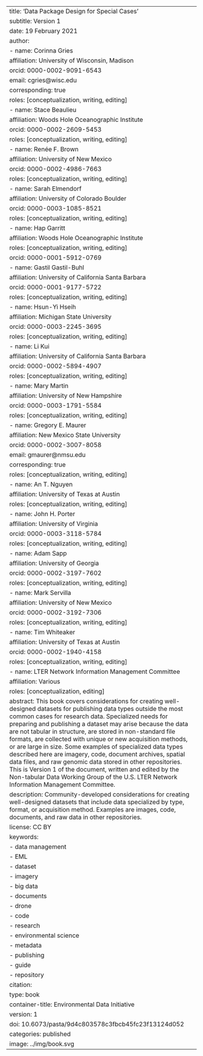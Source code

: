 ---
title:  'Data Package Design for Special Cases'
subtitle: Version 1
date: 19 February 2021
author:
  - name: Corinna Gries
    affiliation: University of Wisconsin, Madison
    orcid: 0000-0002-9091-6543
    email: cgries@wisc.edu
    corresponding: true
    roles: [conceptualization, writing, editing]
  - name: Stace Beaulieu
    affiliation: Woods Hole Oceanographic Institute
    orcid: 0000-0002-2609-5453
    roles: [conceptualization, writing, editing]
  - name: Renée F. Brown
    affiliation: University of New Mexico
    orcid: 0000-0002-4986-7663
    roles: [conceptualization, writing, editing]
  - name: Sarah Elmendorf
    affiliation: University of Colorado Boulder
    orcid: 0000-0003-1085-8521
    roles: [conceptualization, writing, editing]
  - name: Hap Garritt
    affiliation: Woods Hole Oceanographic Institute
    roles: [conceptualization, writing, editing]
    orcid: 0000-0001-5912-0769
  - name: Gastil Gastil-Buhl
    affiliation: University of California Santa Barbara
    orcid: 0000-0001-9177-5722
    roles: [conceptualization, writing, editing]
  - name: Hsun-Yi Hseih
    affiliation: Michigan State University
    orcid: 0000-0003-2245-3695
    roles: [conceptualization, writing, editing]
  - name: Li Kui
    affiliation: University of California Santa Barbara
    orcid: 0000-0002-5894-4907
    roles: [conceptualization, writing, editing]
  - name: Mary Martin
    affiliation: University of New Hampshire
    orcid: 0000-0003-1791-5584
    roles: [conceptualization, writing, editing]
  - name: Gregory E. Maurer
    affiliation: New Mexico State University
    orcid: 0000-0002-3007-8058
    email: gmaurer@nmsu.edu
    corresponding: true
    roles: [conceptualization, writing, editing]
  - name: An T. Nguyen
    affiliation: University of Texas at Austin
    roles: [conceptualization, writing, editing]
  - name: John H. Porter
    affiliation: University of Virginia
    orcid: 0000-0003-3118-5784
    roles: [conceptualization, writing, editing]
  - name: Adam Sapp
    affiliation: University of Georgia
    orcid: 0000-0002-3197-7602
    roles: [conceptualization, writing, editing]
  - name: Mark Servilla
    affiliation: University of New Mexico
    orcid: 0000-0002-3192-7306
    roles: [conceptualization, writing, editing]
  - name: Tim Whiteaker
    affiliation: University of Texas at Austin
    orcid: 0000-0002-1940-4158
    roles: [conceptualization, writing, editing]
  - name: LTER Network Information Management Committee
    affiliation: Various
    roles: [conceptualization, editing]
abstract: This book covers considerations for creating well-designed datasets for publishing data types outside the most common cases for research data. Specialized needs for preparing and publishing a dataset may arise because the data are not tabular in structure, are stored in non-standard file formats, are collected with unique or new acquisition methods, or are large in size. Some examples of specialized data types described here are imagery, code, document archives, spatial data files, and raw genomic data stored in other repositories. This is Version 1 of the document, written and edited by the Non-tabular Data Working Group of the U.S. LTER Network Information Management Committee.
description: Community-developed considerations for creating well-designed datasets that include data specialized by type, format, or acquisition method. Examples are images, code, documents, and raw data in other repositories.
license: CC BY
keywords:
  - data management
  - EML
  - dataset
  - imagery
  - big data
  - documents
  - drone
  - code
  - research
  - environmental science
  - metadata
  - publishing
  - guide
  - repository
citation: 
  type: book
  container-title: Environmental Data Initiative
  version: 1
  doi: 10.6073/pasta/9d4c803578c3fbcb45fc23f13124d052
categories: published
image: ../img/book.svg
---